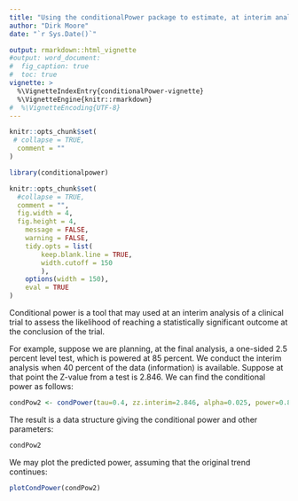 ```yaml
---
title: "Using the conditionalPower package to estimate, at interim analysis, the probability of a successful outcome of a clinical trial"
author: "Dirk Moore"
date: "`r Sys.Date()`"

output: rmarkdown::html_vignette
#output: word_document:
#  fig_caption: true
#  toc: true
vignette: >
  %\VignetteIndexEntry{conditionalPower-vignette}
  %\VignetteEngine{knitr::rmarkdown}
#  %\VignetteEncoding{UTF-8}
---
```


```r
knitr::opts_chunk$set(
 # collapse = TRUE,
  comment = ""
)
```


```r
library(conditionalpower)

knitr::opts_chunk$set(
  #collapse = TRUE,
  comment = "",
  fig.width = 4,
  fig.height = 4,
	message = FALSE,
	warning = FALSE,
	tidy.opts = list(
		keep.blank.line = TRUE,
		width.cutoff = 150
		),
	options(width = 150),
	eval = TRUE
)
```

Conditional power is a tool that may used at an interim analysis  of a clinical trial to assess the likelihood of reaching a statistically significant outcome at the conclusion of the trial.

For example, suppose we are planning, at the final analysis, a one-sided 2.5 percent level test, which is powered at 85 percent. We conduct the interim analysis when 40 percent of the data (information) is available. Suppose at that point the Z-value from a test is 2.846. We can find the conditional power as follows:

```r
condPow2 <- condPower(tau=0.4, zz.interim=2.846, alpha=0.025, power=0.85)
```

The result is a data structure giving the conditional power and other parameters:

```r
condPow2
```

We may plot the predicted power, assuming that the original trend continues:

```r
plotCondPower(condPow2)
```


